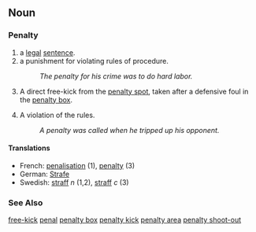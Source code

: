 ==Noun== 
{{wikipedia}}
===Penalty===
#a [[legal]] [[sentence]].
#a punishment for violating rules of procedure.
#:''The penalty for his crime was to do hard labor.''
#{{football}} A direct free-kick from the [[penalty spot]], taken after a defensive foul in the [[penalty box]].
#{{Icehockey}} A violation of the rules.
#:''A penalty was called when he tripped up his opponent.''

====Translations====
*French: [[penalisation]] (1), [[penalty]] (3)
*German: [[Strafe]]
*Swedish: [[straff]] ''n'' (1,2), [[straff]] ''c'' (3)

===See Also===
[[free-kick]]
[[penal]]
[[penalty box]]
[[penalty kick]]
[[penalty area]]
[[penalty shoot-out]]